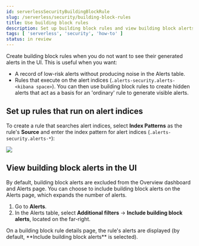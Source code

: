 ```yaml
---
id: serverlessSecurityBuildingBlockRule
slug: /serverless/security/building-block-rules
title: Use building block rules
description: Set up building block rules and view building block alerts.
tags: [ 'serverless', 'security', 'how-to' ]
status: in review
---
```



<InReview />

<div id="building-block-rule"></div>

Create building block rules when you do not want to see their generated alerts
in the UI. This is useful when you want:

* A record of low-risk alerts without producing noise in the Alerts table.
* Rules that execute on the alert indices (`.alerts-security.alerts-<kibana space>`).
    You can then use building block rules to create hidden alerts that act as a
    basis for an 'ordinary' rule to generate visible alerts.

## Set up rules that run on alert indices

To create a rule that searches alert indices, select **Index Patterns** as the rule's **Source** and enter the index pattern for alert indices (`.alerts-security.alerts-*`):

![](../images/building-block-rule/-detections-alert-indices-ui.png)

## View building block alerts in the UI

By default, building block alerts are excluded from the Overview dashboard and Alerts page.
You can choose to include building block alerts on the Alerts page, which expands the number of alerts.

1. Go to **Alerts**.
1. In the Alerts table, select **Additional filters** ->
    **Include building block alerts**, located on the far-right.

<DocCallOut title="Note">
On a building block rule details page, the rule's alerts are displayed (by
default, **Include building block alerts** is selected).
</DocCallOut>

